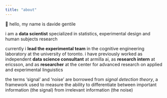 ```yaml
---
title: "about"
---
```


👋 hello, my name is davide gentile

i am a **data scientist** specialized in statistics, experimental design and human subjects research

currently i **lead the experimental team** in the cognitive engineering laboratory at the university of toronto. i have previously worked as independent **data science consultant** at armilla ai, as **research intern** at ericsson, and as **researcher** at the center for advanced research on applied and experimental linguistics

the terms 'signal' and 'noise' are borrowed from *signal detection theory*, a framework used to measure the ability to differentiate between important information (the signal) from irrelevant information (the noise)

